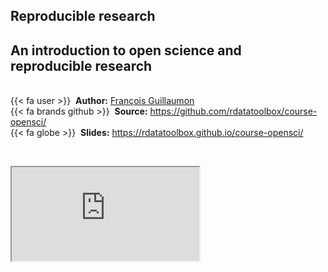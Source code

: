 ## Reproducible research {.unnumbered}


::: {.callout-note icon=true appearance="simple"}
## An introduction to open science and reproducible research

<br />
{{< fa user >}} &nbsp;**Author:** [François Guillaumon](https://fguilhaumon.gitlab.io/)<br/>
{{< fa brands github >}} &nbsp;**Source:** <https://github.com/rdatatoolbox/course-opensci/><br/>
{{< fa globe >}} &nbsp;**Slides:** <https://rdatatoolbox.github.io/course-opensci/>
:::


<br />

<div class="container">
  <iframe class="responsive-iframe" src="https://rdatatoolbox.github.io/course-opensci"></iframe>
</div> 
